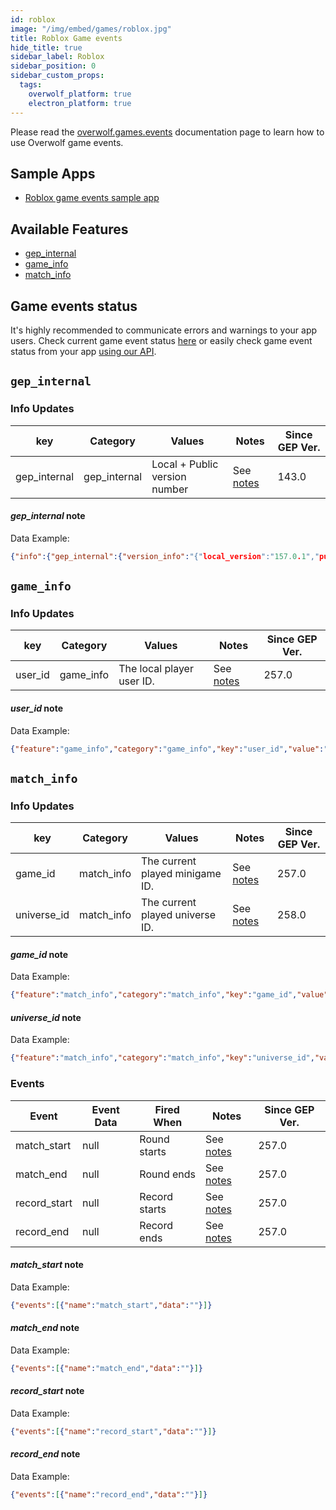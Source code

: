 ```yaml
---
id: roblox
image: "/img/embed/games/roblox.jpg"
title: Roblox Game events
hide_title: true
sidebar_label: Roblox
sidebar_position: 0
sidebar_custom_props:
  tags:
    overwolf_platform: true
    electron_platform: true
---
```


<!-- GENERATED USING /scripts/generate.js -->

<head>
  <meta name="keywords" content="API for Roblox, Roblox API, SDK for Roblox, Roblox SDK"/>
</head>

<GameInfo gameId={4688} page="docs" />

Please read the [overwolf.games.events](/api/live-game-data) documentation page to learn how to use Overwolf game events.

## Sample Apps

* [Roblox game events sample app](https://github.com/overwolf/events-sample-app)

## Available Features

* [gep_internal](#gep_internal)
* [game_info](#game_info)
* [match_info](#match_info)


## Game events status

It's highly recommended to communicate errors and warnings to your app users. Check current game event status [here](/status/) or easily check game event status from your app [using our API](/topics/using-events/how-to-check-events-status-from-app).

## `gep_internal`

### Info Updates

key          | Category    | Values                    | Notes                 | Since GEP Ver. |
------------ | ------------| ------------------------- | --------------------- | ------------- |
gep_internal | gep_internal| Local + Public version number|See [notes](#gep_internal-note)|   143.0       |

#### *gep_internal* note

Data Example:

```json
{"info":{"gep_internal":{"version_info":"{"local_version":"157.0.1","public_version":"157.0.1","is_updated":true}"}},"feature":"gep_internal"}
```

## `game_info`

### Info Updates

key          | Category    | Values                    | Notes                 | Since GEP Ver. |
------------ | ------------| ------------------------- | --------------------- | ------------- |
user_id | game_info | The local player user ID. |See [notes](#user_id-note)|   257.0    |

#### *user_id* note

Data Example:

```json
{"feature":"game_info","category":"game_info","key":"user_id","value":"9193"}
```

## `match_info`

### Info Updates

key          | Category    | Values                    | Notes                 | Since GEP Ver. |
------------ | ------------| ------------------------- | --------------------- | ------------- |
game_id | match_info | The current played minigame ID. |See [notes](#game_id-note)|   257.0    |
universe_id | match_info | The current played universe ID. |See [notes](#universe_id-note)|   258.0    |

#### *game_id* note

Data Example:

```json
{"feature":"match_info","category":"match_info","key":"game_id","value":"15744137588"}
```

#### *universe_id* note

Data Example:

```json
{"feature":"match_info","category":"match_info","key":"universe_id","value":"3164075108"}
```

### Events

Event | Event Data                        | Fired When                  | Notes              | Since GEP Ver. |
------| ----------------------------------| --------------------------- | ------------------ | --------------|
match_start | null                         | Round starts               | See [notes](#match_start-note)  |     257.0      |
match_end | null                           | Round ends                | See [notes](#match_end-note)   |     257.0      |
record_start | null                         | Record starts               | See [notes](#record_start-note)  |     257.0      |
record_end | null                           | Record ends                | See [notes](#record_end-note)   |     257.0      |


#### *match_start* note

Data Example:

```json
{"events":[{"name":"match_start","data":""}]}
```

#### *match_end* note

Data Example:

```json
{"events":[{"name":"match_end","data":""}]}
```

#### *record_start* note

Data Example:

```json
{"events":[{"name":"record_start","data":""}]}
```

#### *record_end* note

Data Example:

```json
{"events":[{"name":"record_end","data":""}]}
```
